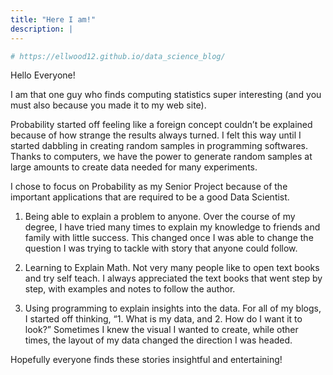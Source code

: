 ```yaml
---
title: "Here I am!"
description: |
---
```


```r
# https://ellwood12.github.io/data_science_blog/
```

Hello Everyone!

I am that one guy who finds computing statistics super interesting (and you must also because you made it to my web site).

Probability started off feeling like a foreign concept couldn't be explained because of how strange the results always turned.  I felt this way until I started dabbling in creating random samples in programming softwares.  Thanks to computers, we have the power to generate random samples at large amounts to create data needed for many experiments.

I chose to focus on Probability as my Senior Project because of the important applications that are required to be a good Data Scientist.  

1. Being able to explain a problem to anyone.  Over the course of my degree, I have tried many times to explain my knowledge to friends and family with little success.  This changed once I was able to change the question I was trying to tackle with story that anyone could follow.

2. Learning to Explain Math.  Not very many people like to open text books and try self teach.  I always appreciated the text books that went step by step, with examples and notes to follow the author.  

3. Using programming to explain insights into the data.  For all of my blogs, I started off thinking, "1. What is my data, and 2. How do I want it to look?"  Sometimes I knew the visual I wanted to create, while other times, the layout of my data changed the direction I was headed.

Hopefully everyone finds these stories insightful and entertaining!
 